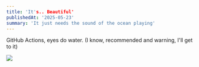 ```yaml
---
title: 'It's.. Beautiful'
publishedAt: '2025-05-23'
summary: 'It just needs the sound of the ocean playing'
---
```


GitHub Actions, eyes do water. (I know, recommended and warning, I'll get to it)

![](https://i.imgur.com/shRiLp5.gif)
